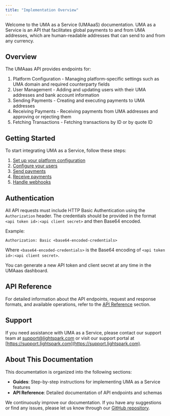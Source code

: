 ```yaml
---
title: "Implementation Overview"
---
```

Welcome to the UMA as a Service (UMAaaS) documentation. UMA as a Service is an API that facilitates global payments to and from UMA addresses, which are human-readable addresses that can send to and from any currency.

## Overview

The UMAaas API provides endpoints for:

1. Platform Configuration - Managing platform-specific settings such as UMA domain and required counterparty fields
2. User Management - Adding and updating users with their UMA addresses and bank account information
3. Sending Payments - Creating and executing payments to UMA addresses
4. Receiving Payments - Receiving payments from UMA addresses and approving or rejecting them
5. Fetching Transactions - Fetching transactions by ID or by quote ID

## Getting Started

To start integrating UMA as a Service, follow these steps:

1. [Set up your platform configuration](/uma-connect/developer-guides/platform-configuration)
2. [Configure your users](/uma-connect/developer-guides/configuring-users)
3. [Send payments](/uma-connect/developer-guides/sending-payments)
4. [Receive payments](/uma-connect/developer-guides/receiving-payments)
5. [Handle webhooks](/uma-connect/developer-guides/webhooks)

## Authentication

All API requests must include HTTP Basic Authentication using the `Authorization` header. The credentials should be provided in the format `<api token id>:<api client secret>` and then Base64 encoded.

Example:

```http
Authorization: Basic <base64-encoded-credentials>
```

Where `<base64-encoded-credentials>` is the Base64 encoding of `<api token id>:<api client secret>`.

You can generate a new API token and client secret at any time in the UMAaas dashboard.

## API Reference

For detailed information about the API endpoints, request and response formats, and available operations, refer to the [API Reference](/api) section.

## Support

If you need assistance with UMA as a Service, please contact our support team at [support@lightspark.com](mailto:support@lightspark.com) or visit our support portal at [https://support.lightspark.com](https://support.lightspark.com).

## About This Documentation

This documentation is organized into the following sections:

- **Guides**: Step-by-step instructions for implementing UMA as a Service features
- **API Reference**: Detailed documentation of API endpoints and schemas

We continuously improve our documentation. If you have any suggestions or find any issues, please let us know through our [GitHub repository](https://github.com/lightsparkdev/umaaas-api).
